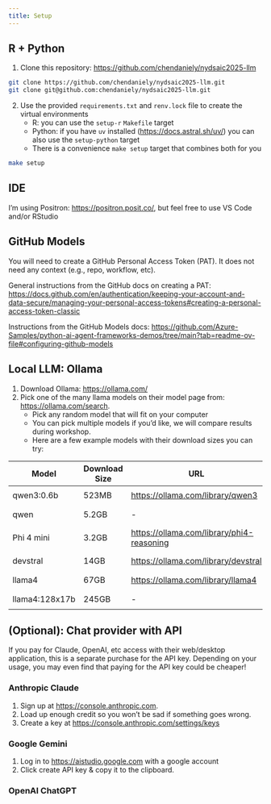 ```yaml
---
title: Setup
---
```


## R + Python

1. Clone this repository: <https://github.com/chendaniely/nydsaic2025-llm>
```bash
git clone https://github.com/chendaniely/nydsaic2025-llm.git
git clone git@github.com:chendaniely/nydsaic2025-llm.git
```

2. Use the provided `requirements.txt` and `renv.lock` file to create the virtual environments
    - R: you can use the `setup-r` `Makefile` target
    - Python: if you have `uv` installed (<https://docs.astral.sh/uv/>) you can also use the `setup-python` target
    - There is a convenience `make setup` target that combines both for you

```bash
make setup
```

## IDE

I'm using Positron: <https://positron.posit.co/>, but feel free to use VS Code and/or RStudio

## GitHub Models

You will need to create a GitHub Personal Access Token (PAT).
It does not need any context (e.g., repo, workflow, etc).

General instructions from the GitHub docs on creating a PAT: <https://docs.github.com/en/authentication/keeping-your-account-and-data-secure/managing-your-personal-access-tokens#creating-a-personal-access-token-classic>

Instructions from the GitHub Models docs: <https://github.com/Azure-Samples/python-ai-agent-frameworks-demos/tree/main?tab=readme-ov-file#configuring-github-models>


## Local LLM: Ollama

1. Download Ollama: <https://ollama.com/>
2. Pick one of the many llama models on their model page from: <https://ollama.com/search>.
    - Pick any random model that will fit on your computer
    - You can pick multiple models if you'd like, we will compare results during workshop.
    - Here are a few example models with their download sizes you can try:

| Model          | Download Size | URL                                         | Install Command                  |
| -------------- | ------------- | ------------------------------------------- | -------------------------------- |
| qwen3:0.6b     | 523MB         | <https://ollama.com/library/qwen3>          | `ollama run qwen3:0.6b`          |
| qwen           | 5.2GB         | -                                           | `ollama run qwen3`               |
| Phi 4 mini     | 3.2GB         | <https://ollama.com/library/phi4-reasoning> | `ollama run phi4-mini-reasoning` |
| devstral       | 14GB          | <https://ollama.com/library/devstral>       | `ollama run devstral`            |
| llama4         | 67GB          | <https://ollama.com/library/llama4>         | `ollama run llama4`              |
| llama4:128x17b | 245GB         | -                                           | `ollama run llama4:128x17b`      |

## (Optional): Chat provider with API

If you pay for Claude, OpenAI, etc access with their web/desktop application,
this is a separate purchase for the API key.
Depending on your usage, you may even find that paying for the API key could be cheaper!

### Anthropic Claude

1. Sign up at <https://console.anthropic.com>.
2. Load up enough credit so you won't be sad if something goes wrong.
3. Create a key at <https://console.anthropic.com/settings/keys>

### Google Gemini

1. Log in to <https://aistudio.google.com> with a google account
2. Click create API key & copy it to the clipboard.

### OpenAI ChatGPT
